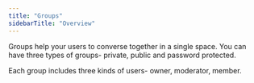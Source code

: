 ```yaml
---
title: "Groups"
sidebarTitle: "Overview"
---
```




Groups help your users to converse together in a single space. You can have three types of groups- private, public and password protected.

Each group includes three kinds of users- owner, moderator, member.
